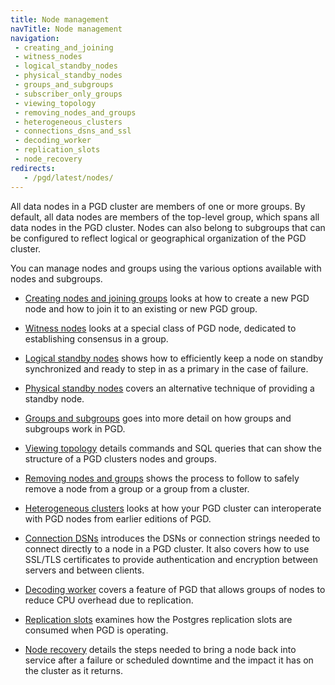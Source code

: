 ```yaml
---
title: Node management
navTitle: Node management
navigation:
 - creating_and_joining
 - witness_nodes
 - logical_standby_nodes
 - physical_standby_nodes
 - groups_and_subgroups
 - subscriber_only_groups
 - viewing_topology
 - removing_nodes_and_groups
 - heterogeneous_clusters
 - connections_dsns_and_ssl
 - decoding_worker
 - replication_slots
 - node_recovery
redirects:
   - /pgd/latest/nodes/
---
```



All data nodes in a PGD cluster are members of one or more groups. By default, 
all data nodes are members of the top-level group, which spans all data nodes
in the PGD cluster. Nodes can also belong to subgroups that can be configured to
reflect logical or geographical organization of the PGD cluster.

You can manage nodes and groups using the various options available
with nodes and subgroups.

* [Creating nodes and joining groups](creating_and_joining) looks at how to create a new PGD node
and how to join it to an existing or new PGD group. 

* [Witness nodes](witness_nodes) looks at a special class of PGD node, dedicated to establishing consensus in a group.

* [Logical standby nodes](logical_standby_nodes) shows how to efficiently keep a node on standby synchronized and ready to step in as a primary in the case of failure.

* [Physical standby nodes](physical_standby_nodes) covers an alternative technique of providing a standby node.

* [Groups and subgroups](groups_and_subgroups) goes into more detail on how groups and subgroups work in PGD.

* [Viewing topology](viewing_topology) details commands and SQL queries that can show the structure of a PGD clusters nodes and groups.

* [Removing nodes and groups](removing_nodes_and_groups) shows the process to follow to safely remove a node from a group or a group from a cluster.

* [Heterogeneous clusters](heterogeneous_clusters) looks at how your PGD cluster can interoperate with PGD nodes from earlier editions of PGD.

* [Connection DSNs](connections_dsns_and_ssl) introduces the DSNs or connection strings needed to connect directly to a node in a PGD cluster. It also covers how to use SSL/TLS certificates to provide authentication and encryption between servers and between clients. 

* [Decoding worker](decoding_worker) covers a feature of PGD that allows groups of nodes to reduce CPU overhead due to replication.

* [Replication slots](replication_slots) examines how the Postgres replication slots are consumed when PGD is operating.

 * [Node recovery](node_recovery) details the steps needed to bring a node back into service after a failure or scheduled downtime and the impact it has on the cluster as it returns.
